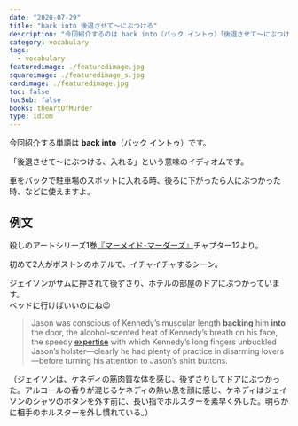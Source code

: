 ```yaml
---
date: "2020-07-29"
title: "back into 後退させて〜にぶつける"
description: "今回紹介するのは back into（バック イントゥ）「後退させて〜にぶつける、入れる」という意味のイディオムです。例文は、殺しのアートシリーズ1巻『マーメイド･マーダーズ』より"
category: vocabulary
tags:
  - vocabulary
featuredimage: ./featuredimage.jpg
squareimage: ./featuredimage_s.jpg
cardimage: ./featuredimage.jpg
toc: false
tocSub: false
books: theArtOfMurder
type: idiom
---
```



今回紹介する単語は __back into__（バック イントゥ）です。

「後退させて〜にぶつける、入れる」という意味のイディオムです。

車をバックで駐車場のスポットに入れる時、後ろに下がったら人にぶつかった時、などに使えますよ。

## 例文

殺しのアートシリーズ1巻[『マーメイド･マーダーズ』](/mm-romance/the-mermaid-murders/)チャプター12より。

初めて2人がボストンのホテルで、イチャイチャするシーン。

ジェイソンがサムに押されて後ずさり、ホテルの部屋のドアにぶつかっています。  
ベッドに行けばいいのにね😉

<Blockquote book srcBook="mermaidMurders" lang="en" chapter="12">
Jason was conscious of Kennedy’s muscular length <strong>backing</strong> him <strong>into</strong> the door, the alcohol-scented heat of Kennedy’s breath on his face, the speedy <a href="/vocabulary/expertise/">expertise</a> with which Kennedy’s long fingers unbuckled Jason’s holster—clearly he had plenty of practice in disarming lovers—before turning his attention to Jason’s shirt buttons.
</Blockquote>

<p className="translation">（ジェイソンは、ケネディの筋肉質な体を感じ、後ずさりしてドアにぶつかった。アルコールの香りが混じるケネディの熱い息を顔に感じ、ケネディはジェイソンのシャツのボタンを外す前に、長い指でホルスターを素早く外した。明らかに相手のホルスターを外し慣れている。）</p>

<VocabularyFooter book="mermaidMurders" />
